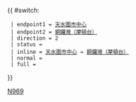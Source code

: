 {{Error|錯誤：此模板已停用。請見[[Template:HK Bus Route Cross Harbour/doc]]。}}{{ #switch: {{{format|}}}
  | endpoint1 = [[天水圍市中心公共運輸交匯處|天水圍市中心]]
  | endpoint2 = [[銅鑼灣（摩頓台）巴士總站|銅鑼灣（摩頓台）]]
  | direction = 2
  | status = {{HK Bus Status|N}}
  | inline = [[天水圍市中心公共運輸交匯處|天水圍市中心]] ↔ [[銅鑼灣（摩頓台）巴士總站|銅鑼灣（摩頓台）]]
  | normal =
  | full =
}}<noinclude>[[Category:過海隧道巴士路線模板|N969]]</noinclude>